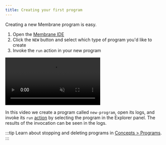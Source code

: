 ```yaml
---
title: Creating your first program
---
```



Creating a new Membrane program is easy.

<Steps>

1. Open the <a href="https://membrane.io/ide" target="_blank">Membrane IDE</a>
2. Click the `NEW` button and select which type of program you'd like to create
3. Invoke the `run` action in your new program

</Steps>

<video src="/cloud-assets/new-program.mp4" muted autoplay loop></video>

In this video we create a program called `new-program`, open its logs, and invoke its `run` [action](/concepts/schema#actions) by selecting the program in the Explorer panel. The results of the invocation can be seen in the logs.

:::tip
Learn about stopping and deleting programs in [Concepts > Programs](/concepts/programs#stopping-and-deleting-programs).
:::
